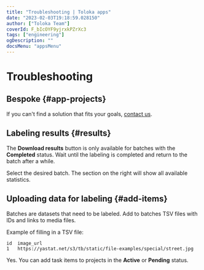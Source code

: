 ```yaml
---
title: "Troubleshooting | Toloka apps"
date: "2023-02-03T19:18:59.028150"
author: ["Toloka Team"]
coverId: F_bIcOYF9yjrxkPZrXc3
tags: ["engineering"]
ogDescription: ""
docsMenu: "appsMenu"
---
```



# Troubleshooting

## Bespoke {#app-projects}

<Definition title="I didn't find a suitable bespoke solution">

If you can't find a solution that fits your goals, [contact us](/docs-new/apps/support).

</Definition>

## Labeling results {#results}

<Definition title="Why can't I download the results?">

The **Download results** button is only available for batches with the **Completed** status. Wait until the labeling is completed and return to the batch after a while.

</Definition>

<Definition title="How do I find out how long it took to label my data?">

Select the desired batch. The section on the right will show all available statistics.

</Definition>

## Uploading data for labeling {#add-items}

<Definition title="What should I add to a batch?">

Batches are datasets that need to be labeled. Add to batches TSV files with IDs and links to media files.

Example of filling in a TSV file:

```
id  image_url
1   https://yastat.net/s3/tb/static/file-examples/special/street.jpg
```

</Definition>

<Definition title="My project is being moderated. Can I add task items to it?">

Yes. You can add task items to projects in the **Active** or **Pending** status.

</Definition>

<ContactSupport/>